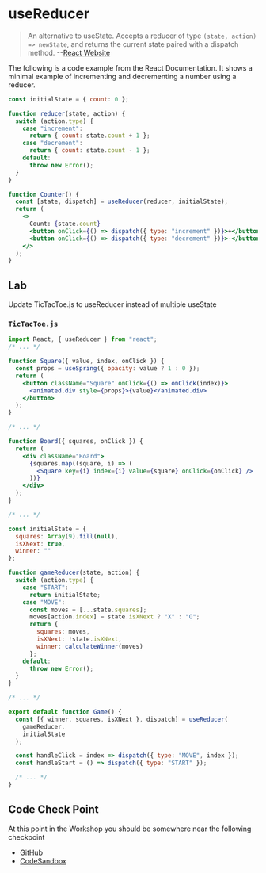 # useReducer

> An alternative to useState. Accepts a reducer of type `(state, action) => newState`, and returns the current state paired with a dispatch method. --[React Website](https://reactjs.org/docs/hooks-reference.html#usereducer)

The following is a code example from the React Documentation. It shows a minimal example of incrementing and decrementing a number using a reducer.

```jsx
const initialState = { count: 0 };

function reducer(state, action) {
  switch (action.type) {
    case "increment":
      return { count: state.count + 1 };
    case "decrement":
      return { count: state.count - 1 };
    default:
      throw new Error();
  }
}

function Counter() {
  const [state, dispatch] = useReducer(reducer, initialState);
  return (
    <>
      Count: {state.count}
      <button onClick={() => dispatch({ type: "increment" })}>+</button>
      <button onClick={() => dispatch({ type: "decrement" })}>-</button>
    </>
  );
}
```

## Lab

Update TicTacToe.js to useReducer instead of multiple useState

### `TicTacToe.js`

```jsx
import React, { useReducer } from "react";
/* ... */

function Square({ value, index, onClick }) {
  const props = useSpring({ opacity: value ? 1 : 0 });
  return (
    <button className="Square" onClick={() => onClick(index)}>
      <animated.div style={props}>{value}</animated.div>
    </button>
  );
}

/* ... */

function Board({ squares, onClick }) {
  return (
    <div className="Board">
      {squares.map((square, i) => (
        <Square key={i} index={i} value={square} onClick={onClick} />
      ))}
    </div>
  );
}

/* ... */

const initialState = {
  squares: Array(9).fill(null),
  isXNext: true,
  winner: ""
};

function gameReducer(state, action) {
  switch (action.type) {
    case "START":
      return initialState;
    case "MOVE":
      const moves = [...state.squares];
      moves[action.index] = state.isXNext ? "X" : "O";
      return {
        squares: moves,
        isXNext: !state.isXNext,
        winner: calculateWinner(moves)
      };
    default:
      throw new Error();
  }
}

/* ... */

export default function Game() {
  const [{ winner, squares, isXNext }, dispatch] = useReducer(
    gameReducer,
    initialState
  );

  const handleClick = index => dispatch({ type: "MOVE", index });
  const handleStart = () => dispatch({ type: "START" });

  /* ... */
}
```

## Code Check Point

At this point in the Workshop you should be somewhere near the following checkpoint

- [GitHub](https://github.com/elijahmanor/react-fun/tree/master/packages/09-reducer)
- [CodeSandbox](https://codesandbox.io/s/github/elijahmanor/react-fun/tree/master/packages/09-reducer)
